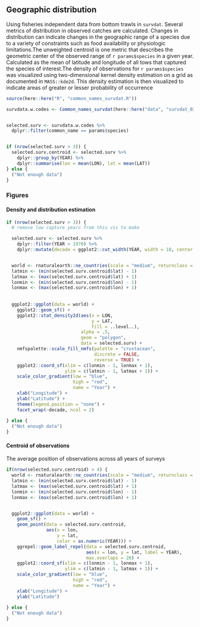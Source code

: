 ## Geographic distribution

Using fisheries independent data from bottom trawls in `survdat`. Several metrics of distribution in observed catches are calculated. Changes in distribution can indicate changes in the geographic range of a species due to a variety of constraints such as food availability or physiologic limitations.The unweighted centroid is one metric that describes the geometric center of the observed range of `r params$species` in a given year. Calculated as the mean of latitude and longitude of all tows that captured the species of interest.The density of observations for `r params$species` was visualized using two-dimensional kernel density estimation on a grid as documented in `MASS::kde2d`. This density estimation is then visualized to indicate areas of greater or lesser probability of occurrence 


```r
source(here::here("R", "common_names_survdat.R"))

survdata.w.codes <- Common_names_survdat(here::here("data", "survdat_03022021_B.RDS"))


selected.surv <- survdata.w.codes %>%
  dplyr::filter(common_name == params$species)


if (nrow(selected.surv > 3)) {
  selected.surv.centroid <- selected.surv %>%
    dplyr::group_by(YEAR) %>%
    dplyr::summarise(lon = mean(LON), lat = mean(LAT))
} else {
  ("Not enough data")
}
```
### Figures

#### Density and distribution estimation


```r
if (nrow(selected.surv > 3)) {
  # remove low capture years from this vis to make

  selected.surv <- selected.surv %>%
    dplyr::filter(YEAR > 1970) %>%
    dplyr::mutate(decade = ggplot2::cut_width(YEAR, width = 10, center = 1980))


  world <- rnaturalearth::ne_countries(scale = "medium", returnclass = "sf")
  latmin <- (min(selected.surv.centroid$lat) - 1)
  latmax <- (max(selected.surv.centroid$lat) + 1)
  lonmin <- (min(selected.surv.centroid$lon) - 1)
  lonmax <- (max(selected.surv.centroid$lon) + 1)
 
  
  ggplot2::ggplot(data = world) +
    ggplot2::geom_sf() +
    ggplot2::stat_density2d(aes(x = LON, 
                                y = LAT, 
                                fill = ..level..), 
                            alpha = .5, 
                            geom = "polygon", 
                            data = selected.surv) +
    nmfspalette::scale_fill_nmfs(palette = "crustacean", 
                                 discrete = FALSE, 
                                 reverse = TRUE) +
    ggplot2::coord_sf(xlim = c(lonmin - 1, lonmax + 1), 
                      ylim = c(latmin - 1, latmax + 1)) +
    scale_color_gradient(low = "blue", 
                         high = "red", 
                         name = "Year") +
    xlab("Longitude") +
    ylab("Latitude") +
    theme(legend.position = "none") +
    facet_wrap(~decade, ncol = 2)
  
} else {
  ("Not enough data")
}
```


#### Centroid of observations 

The average position of observations across all years of surveys 


```r
if(nrow(selected.surv.centroid) > 4) {
  world <- rnaturalearth::ne_countries(scale = "medium", returnclass = "sf")
  latmin <- (min(selected.surv.centroid$lat) - 1)
  latmax <- (max(selected.surv.centroid$lat) + 1)
  lonmin <- (min(selected.surv.centroid$lon) - 1)
  lonmax <- (max(selected.surv.centroid$lon) + 1)


  ggplot2::ggplot(data = world) +
    geom_sf() +
    geom_point(data = selected.surv.centroid, 
               aes(x = lon,
                   y = lat,
                   color = as.numeric(YEAR))) +
    ggrepel::geom_label_repel(data = selected.surv.centroid, 
                              aes(x = lon, y = lat, label = YEAR), 
                              max.overlaps = 20) +
    ggplot2::coord_sf(xlim = c(lonmin - 1, lonmax + 1), 
                      ylim = c(latmin - 1, latmax + 1)) +
    scale_color_gradient(low = "blue", 
                         high = "red", 
                         name = "Year") +
    xlab("Longitude") +
    ylab("Latitude")
  
} else {
  ("Not enough data")
}
```

